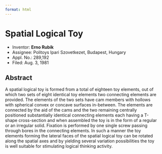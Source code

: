 ```yaml
---
format: html
---
```


# Spatial Logical Toy

- Inventor: **Erno Rubik**
- Assignee: Politoys Ipari Szovetkezet, Budapest, Hungary
- Appl. No.: 289,192
- Filed: Aug. 3, 1981

## Abstract

A spatial logical toy is formed from a total of eighteen toy elements, out of which two sets of eight identical toy elements two connecting elements are provided. The elements of the two sets have cam members with hollows with spherical convex or concave surfaces in-between. The elements are connected by the aid of the cams and the two remaining centrally positioned substantially identical connecting elements each having a T-shape cross-section and when assembled the toy is in the form of a regular or an irregular solid. Fixation is performed by one single screw passing through bores in the connecting elements. In such a manner the toy elements forming the lateral faces of the spatial logical toy can be rotated along the spatial axes and by yielding several variation possibilities the toy is well suitable for stimulating logical thinking activity.
